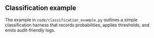## Classification example

The example in `code/classification_example.py` outlines a simple classification harness that records probabilities, applies thresholds, and emits audit-friendly logs.
